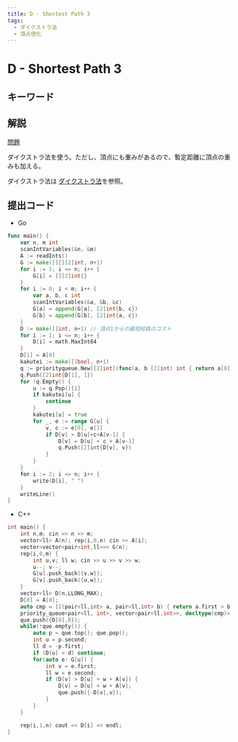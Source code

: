 ```yaml
---
title: D - Shortest Path 3
tags:
  - ダイクストラ法
  - 頂点倍化
---
```


# D - Shortest Path 3

## キーワード


## 解説

[問題](https://atcoder.jp/contests/abc362/tasks/abc362_d)

ダイクストラ法を使う。ただし、頂点にも重みがあるので、暫定距離に頂点の重みも加える。

ダイクストラ法は [ダイクストラ法](../../algorithm/dijkstra.mdx)を参照。

## 提出コード

- Go

```go
func main() {
	var n, m int
	scanIntVariables(&n, &m)
	A := readInts()
	G := make([][][2]int, n+1)
	for i := 1; i <= n; i++ {
		G[i] = [][2]int{}
	}
	for i := 0; i < m; i++ {
		var a, b, c int
		scanIntVariables(&a, &b, &c)
		G[a] = append(G[a], [2]int{b, c})
		G[b] = append(G[b], [2]int{a, c})
	}
	D := make([]int, n+1) // 頂点1からの最短経路のコスト
	for i := 1; i <= n; i++ {
		D[i] = math.MaxInt64
	}
	D[1] = A[0]
	kakutei := make([]bool, n+1)
	q := priorityqueue.New[[2]int](func(a, b [2]int) int { return a[0] - b[0] })
	q.Push([2]int{D[1], 1})
	for !q.Empty() {
		u := q.Pop()[1]
		if kakutei[u] {
			continue
		}
		kakutei[u] = true
		for _, e := range G[u] {
			v, c := e[0], e[1]
			if D[v] > D[u]+c+A[v-1] {
				D[v] = D[u] + c + A[v-1]
				q.Push([2]int{D[v], v})
			}
		}
	}
	for i := 2; i <= n; i++ {
		write(D[i], " ")
	}
	writeLine()
}
```

- C++

```cpp
int main() {
    int n,m; cin >> n >> m;
    vector<ll> A(n); rep(i,0,n) cin >> A[i];
    vector<vector<pair<int,ll>>> G(n);
    rep(i,0,m) {
        int u,v; ll w; cin >> u >> v >> w;
        u--; v--;
        G[u].push_back({v,w});
        G[v].push_back({u,w});
    }
    vector<ll> D(n,LLONG_MAX);
    D[0] = A[0];
    auto cmp = [](pair<ll,int> a, pair<ll,int> b) { return a.first > b.first; };
    priority_queue<pair<ll, int>, vector<pair<ll,int>>, decltype(cmp)> que(cmp);
    que.push({D[0],0});
    while(!que.empty()) {
        auto p = que.top(); que.pop();
        int u = p.second;
        ll d = -p.first;
        if (D[u] < d) continue;
        for(auto e: G[u]) {
            int v = e.first;
            ll w = e.second;
            if (D[v] > D[u] + w + A[v]) {
                D[v] = D[u] + w + A[v];
                que.push({-D[v],v});
            }
        }
    }

    rep(i,1,n) cout << D[i] << endl;
}
```
